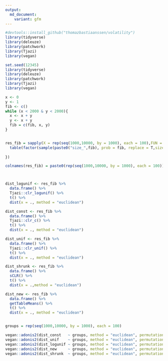 ```yaml
---
output:
  md_document:
    variant: gfm
---
```



```r
#devtools::install_github("thomazbastiaanssen/volatility")
library(tidyverse)
library(deleuze)
library(patchwork)
library(Tjazi)
library(vegan)


```

```r
set.seed(12345)
library(tidyverse)
library(deleuze)
library(patchwork)
library(Tjazi)
library(vegan)

x <- 0
y <- 1
fib <- c()
while (x < 2000 & y < 2000){
  x <- x + y
  y <- x + y
  fib = c(fib, x, y)
}


res_fib = sapply(X = rep(seq(1000,10000, by = 1000), each = 100),FUN = function(x){
  table(factor(sample(paste0("size_",fib), prob = fib, replace = T,size = x ),levels = paste0("size_",fib)))
  
})

colnames(res_fib) = paste0(rep(seq(1000,10000, by = 1000), each = 100))



dist_logunif <- res_fib %>%
  data.frame() %>%
  Tjazi::clr_logunif() %>%
  t() %>%
  dist(x = ., method = "euclidean")  

dist_const <- res_fib %>%  
  data.frame() %>%
  Tjazi::clr_c() %>%
  t() %>%
  dist(x = ., method = "euclidean")  

dist_unif <- res_fib %>%
  data.frame() %>%
  Tjazi::clr_unif() %>%
  t() %>%
  dist(x = ., method = "euclidean")  

dist_shrunk <- res_fib %>%
  data.frame() %>%
  sCLR() %>%
  t() %>%
  dist(x = .,method = "euclidean")

dist_new <- res_fib %>% 
  data.frame() %>%
  getTableMeans() %>%
  t() %>%
  dist(x = ., method = "euclidean")


groups = rep(seq(1000,10000, by = 1000), each = 100)

vegan::adonis2(dist_const   ~ groups, method = "euclidean", permutations = 1000)
vegan::adonis2(dist_unif    ~ groups, method = "euclidean", permutations = 1000)
vegan::adonis2(dist_logunif ~ groups, method = "euclidean", permutations = 1000)
vegan::adonis2(dist_new     ~ groups, method = "euclidean", permutations = 1000)
vegan::adonis2(dist_shrunk  ~ groups, method = "euclidean", permutations = 1000)

```


